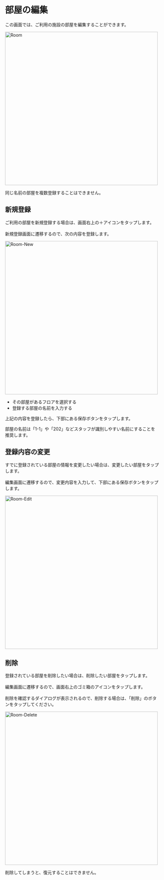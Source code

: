 # 部屋の編集

この画面では、ご利用の施設の部屋を編集することができます。

<Image zoom src="/assets/setting/room/room.png" alt="Room" height="500" />

<Warning>同じ名前の部屋を複数登録することはできません。</Warning>

## 新規登録

ご利用の部屋を新規登録する場合は、画面右上の＋アイコンをタップします。<br></br>
新規登録画面に遷移するので、次の内容を登録します。

<Image zoom src="/assets/setting/room/room-new.png" alt="Room-New" height="500" />

- その部屋があるフロアを選択する
- 登録する部屋の名前を入力する

上記の内容を登録したら、下部にある保存ボタンをタップします。

<Info>部屋の名前は「1-1」や「202」などスタッフが識別しやすい名前にすることを推奨します。</Info>

## 登録内容の変更

すでに登録されている部屋の情報を変更したい場合は、変更したい部屋をタップします。<br></br>
編集画面に遷移するので、変更内容を入力して、下部にある保存ボタンをタップします。

<Image zoom src="/assets/setting/room/room-edit.png" alt="Room-Edit" height="500" />

## 削除

登録されている部屋を削除したい場合は、削除したい部屋をタップします。<br></br>
編集画面に遷移するので、画面右上のゴミ箱のアイコンをタップします。<br></br>
削除を確認するダイアログが表示されるので、削除する場合は、「削除」のボタンをタップしてください。

<Image zoom src="/assets/setting/room/room-delete.png" alt="Room-Delete" height="500" />

<Error>削除してしまうと、復元することはできません。</Error>
